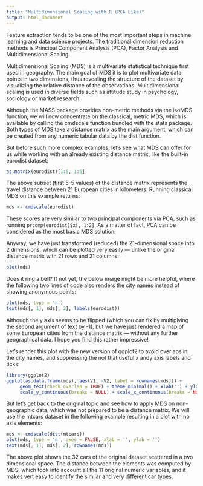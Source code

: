 ```yaml
---
title: "Multidimensional Scaling with R (PCA Like)"
output: html_document
---
```


Feature extraction tends to be one of the most important steps in machine learning and data science projects. The traditional dimension reduction methods is Principal Component Analysis (PCA), Factor Analysis and Multidimensional Scaling.

Multidimensional Scaling (MDS) is a multivariate statistical technique first used in geography. The main goal of MDS it is to plot multivariate data points in two dimensions, thus revealing the structure of the dataset by visualizing the relative distance of the observations. Multidimensional scaling is used in diverse fields such as attitude study in psychology, sociology or market research.

Although the MASS package provides non-metric methods via the isoMDS function, we will now concentrate on the classical, metric MDS, which is available by calling the cmdscale function bundled with the stats package. Both types of MDS take a distance matrix as the main argument, which can be created from any numeric tabular data by the dist function.

But before such more complex examples, let’s see what MDS can offer for us while working with an already existing distance matrix, like the built-in eurodist dataset:
```r
as.matrix(eurodist)[1:5, 1:5]
```
The above subset (first 5-5 values) of the distance matrix represents the travel distance between 21 European cities in kilometers. Running classical MDS on this example returns:
```r
mds <- cmdscale(eurodist)
```

These scores are very similar to two principal components via PCA, such as running ```prcomp(eurodist)$x[, 1:2]```. As a matter of fact, PCA can be considered as the most basic MDS solution.

Anyway, we have just transformed (reduced) the 21-dimensional space into 2 dimensions, which can be plotted very easily — unlike the original distance matrix with 21 rows and 21 columns:
```r
plot(mds)
```
 
Does it ring a bell? If not yet, the below image might be more helpful, where the following two lines of code also renders the city names instead of showing anonymous points:
```r
plot(mds, type = 'n')
text(mds[, 1], mds[, 2], labels(eurodist))
``` 

Although the y axis seems to be flipped (which you can fix by multiplying the second argument of text by -1), but we have just rendered a map of some European cities from the distance matrix — without any further geographical data. I hope you find this rather impressive!

Let's render this plot with the new version of ggplot2 to avoid overlaps in the city names, and suppressing the not that useful x andy axis labels and ticks:
```r
library(ggplot2)
ggplot(as.data.frame(mds), aes(V1, -V2, label = rownames(mds))) +
     geom_text(check_overlap = TRUE) + theme_minimal() + xlab('') + ylab('') +
     scale_y_continuous(breaks = NULL) + scale_x_continuous(breaks = NULL)
``` 

But let’s get back to the original topic and see how to apply MDS on non-geographic data, which was not prepared to be a distance matrix. We will use the mtcars dataset in the following example resulting in a plot with no axis elements:
```r
mds <- cmdscale(dist(mtcars))
plot(mds, type = 'n', axes = FALSE, xlab = '', ylab = '')
text(mds[, 1], mds[, 2], rownames(mds))
```

The above plot shows the 32 cars of the original dataset scattered in a two dimensional space. The distance between the elements was computed by MDS, which took into account all the 11 original numeric variables, and it makes vert easy to identify the similar and very different car types.

